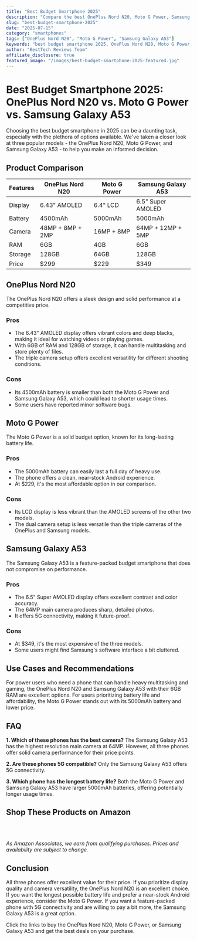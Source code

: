 ```yaml
---
title: "Best Budget Smartphone 2025"
description: "Compare the best OnePlus Nord N20, Moto G Power, Samsung Galaxy A53 and more. Find the perfect smartphones with our detailed reviews and recommendations."
slug: "best-budget-smartphone-2025"
date: "2025-07-15"
category: "smartphones"
tags: ["OnePlus Nord N20", "Moto G Power", "Samsung Galaxy A53"]
keywords: "best budget smartphone 2025, OnePlus Nord N20, Moto G Power, Samsung Galaxy A53"
author: "BestTech Reviews Team"
affiliate_disclosure: true
featured_image: "/images/best-budget-smartphone-2025-featured.jpg"
---
```


# Best Budget Smartphone 2025: <ProductLink productName="OnePlus Nord N20" asin="B09VK9Y1DS">OnePlus Nord N20</ProductLink> vs. Moto G Power vs. Samsung Galaxy A53

Choosing the best budget smartphone in 2025 can be a daunting task, especially with the plethora of options available. We've taken a closer look at three popular models - the <ProductLink productName="OnePlus Nord N20" asin="B09VK9Y1DS">OnePlus Nord N20</ProductLink>, Moto G Power, and Samsung Galaxy A53 - to help you make an informed decision.

## Product Comparison

| Features | <ProductLink productName="OnePlus Nord N20" asin="B09VK9Y1DS">OnePlus Nord N20</ProductLink> | Moto G Power | Samsung Galaxy A53 |
|----------|------------------|--------------|--------------------|
| Display  | 6.43" AMOLED     | 6.4" LCD     | 6.5" Super AMOLED  |
| Battery  | 4500mAh          | 5000mAh      | 5000mAh            |
| Camera   | 48MP + 8MP + 2MP | 16MP + 8MP   | 64MP + 12MP + 5MP  |
| RAM      | 6GB              | 4GB          | 6GB                |
| Storage  | 128GB            | 64GB         | 128GB              |
| Price    | $299             | $229         | $349               |

## <ProductLink productName="OnePlus Nord N20" asin="B09VK9Y1DS">OnePlus Nord N20</ProductLink>

The <ProductLink productName="OnePlus Nord N20" asin="B09VK9Y1DS">OnePlus Nord N20</ProductLink> offers a sleek design and solid performance at a competitive price. 

### Pros
* The 6.43" AMOLED display offers vibrant colors and deep blacks, making it ideal for watching videos or playing games. 
* With 6GB of RAM and 128GB of storage, it can handle multitasking and store plenty of files. 
* The triple camera setup offers excellent versatility for different shooting conditions.

### Cons
* Its 4500mAh battery is smaller than both the <ProductLink productName="Moto G Power" asin="B084D3CTG1">Moto G Power</ProductLink> and Samsung Galaxy A53, which could lead to shorter usage times.
* Some users have reported minor software bugs.

## <ProductLink productName="Moto G Power" asin="B084D3CTG1">Moto G Power</ProductLink>

The <ProductLink productName="Moto G Power" asin="B084D3CTG1">Moto G Power</ProductLink> is a solid budget option, known for its long-lasting battery life.

### Pros
* The 5000mAh battery can easily last a full day of heavy use.
* The phone offers a clean, near-stock Android experience.
* At $229, it's the most affordable option in our comparison.

### Cons
* Its LCD display is less vibrant than the AMOLED screens of the other two models.
* The dual camera setup is less versatile than the triple cameras of the OnePlus and Samsung models.

## <ProductLink productName="Samsung Galaxy A53" asin="B09SVVNLQN">Samsung Galaxy A53</ProductLink>

The <ProductLink productName="Samsung Galaxy A53" asin="B09SVVNLQN">Samsung Galaxy A53</ProductLink> is a feature-packed budget smartphone that does not compromise on performance.

### Pros
* The 6.5" Super AMOLED display offers excellent contrast and color accuracy.
* The 64MP main camera produces sharp, detailed photos.
* It offers 5G connectivity, making it future-proof.

### Cons
* At $349, it's the most expensive of the three models.
* Some users might find Samsung's software interface a bit cluttered.

## Use Cases and Recommendations

For power users who need a phone that can handle heavy multitasking and gaming, the <ProductLink productName="OnePlus Nord N20" asin="B09VK9Y1DS">OnePlus Nord N20</ProductLink> and Samsung Galaxy A53 with their 6GB RAM are excellent options. For users prioritizing battery life and affordability, the Moto G Power stands out with its 5000mAh battery and lower price. 

## FAQ

**1. Which of these phones has the best camera?**
The Samsung Galaxy A53 has the highest resolution main camera at 64MP. However, all three phones offer solid camera performance for their price points.

**2. Are these phones 5G compatible?**
Only the Samsung Galaxy A53 offers 5G connectivity.

**3. Which phone has the longest battery life?**
Both the Moto G Power and Samsung Galaxy A53 have larger 5000mAh batteries, offering potentially longer usage times.


## Shop These Products on Amazon

<div style="display: flex; gap: 1rem; flex-wrap: wrap; margin: 2rem 0;">
  <AmazonButton productName="OnePlus Nord N20" asin="B09VK9Y1DS" />
  <AmazonButton productName="Moto G Power" asin="B084D3CTG1" />
  <AmazonButton productName="Samsung Galaxy A53" asin="B09SVVNLQN" />
</div>

*As Amazon Associates, we earn from qualifying purchases. Prices and availability are subject to change.*

## Conclusion

All three phones offer excellent value for their price. If you prioritize display quality and camera versatility, the <ProductLink productName="OnePlus Nord N20" asin="B09VK9Y1DS">OnePlus Nord N20</ProductLink> is an excellent choice. If you want the longest possible battery life and prefer a near-stock Android experience, consider the <ProductLink productName="Moto G Power" asin="B084D3CTG1">Moto G Power</ProductLink>. If you want a feature-packed phone with 5G connectivity and are willing to pay a bit more, the Samsung Galaxy A53 is a great option.

Click the links to buy the <ProductLink productName="OnePlus Nord N20" asin="B09VK9Y1DS">OnePlus Nord N20</ProductLink>, Moto G Power, or Samsung Galaxy A53 and get the best deals on your purchase.